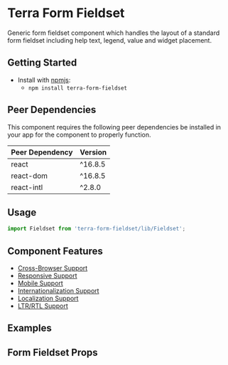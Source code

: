 


<Badge />

# Terra Form Fieldset

Generic form fieldset component which handles the layout of a standard form fieldset including help text, legend, value and widget placement.

## Getting Started

- Install with [npmjs](https://www.npmjs.com):
  - `npm install terra-form-fieldset`

<!-- AUTO-GENERATED-CONTENT:START Peer Dependencies -->
## Peer Dependencies

This component requires the following peer dependencies be installed in your app for the component to properly function.

| Peer Dependency | Version |
|-|-|
| react | ^16.8.5 |
| react-dom | ^16.8.5 |
| react-intl | ^2.8.0 |

<!-- AUTO-GENERATED-CONTENT:END -->

## Usage

```jsx
import Fieldset from 'terra-form-fieldset/lib/Fieldset';
```

## Component Features

 * [Cross-Browser Support](https://engineering.cerner.com/terra-ui/contributing/terra-ui/component-standards#cross-browser-support)
 * [Responsive Support](https://engineering.cerner.com/terra-ui/contributing/terra-ui/component-standards#responsive-support)
 * [Mobile Support](https://engineering.cerner.com/terra-ui/contributing/terra-ui/component-standards#mobile-support)
 * [Internationalization Support](https://engineering.cerner.com/terra-ui/contributing/terra-ui/component-standards#internationalization-i18n-support)
 * [Localization Support](https://engineering.cerner.com/terra-ui/contributing/terra-ui/component-standards#internationalization-i18n-support)
 * [LTR/RTL Support](https://engineering.cerner.com/terra-ui/contributing/terra-ui/component-standards#ltr--rtl-support)

## Examples
<FieldsetExamples />

## Form Fieldset Props
<FormFieldsetPropsTable />